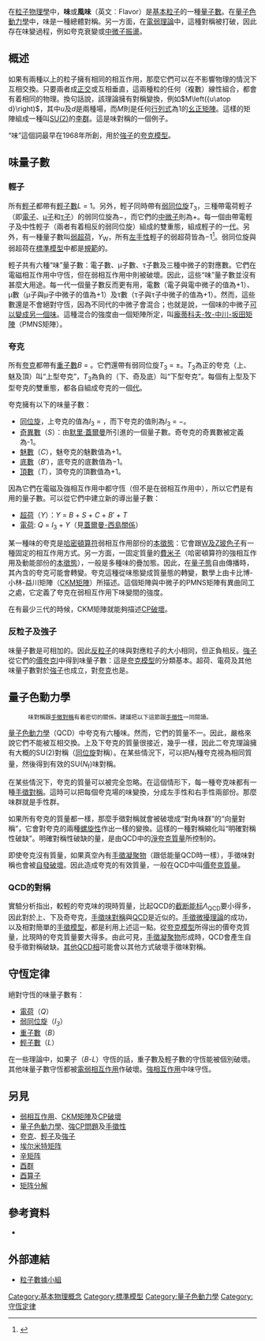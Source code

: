 {{NoteTA|G1=物理学}}
{{味量子數}}
在[[粒子物理學|粒子物理學]]中，'''味'''或'''風味'''（英文︰Flavor）是[[基本粒子|基本粒子]]的一種[[量子數|量子數]]。在[[量子色動力學|量子色動力學]]中，味是一種總體對稱。另一方面，在[[電弱相互作用|電弱理論]]中，這種對稱被打破，因此存在味變過程，例如夸克衰變或[[中微子振盪|中微子振盪]]。

==概述==
如果有兩種以上的粒子擁有相同的相互作用，那麼它們可以在不影響物理的情況下互相交換。只要兩者成[[正交|正交]]或互相垂直，這兩種粒的任何（複數）線性組合，都會有着相同的物理。換句話說，該理論擁有對稱變換，例如<math>M\left({u\atop d}\right)</math>，其中''u''及''d''是兩種場，而''M''則是任何[[行列式|行列式]]為1的{{nowrap|2 × 2}}[[幺正矩陣|幺正矩陣]]。這樣的矩陣組成一種叫[[特殊酉群|SU(2)]]的[[李群|李群]]。這是味對稱的一個例子。

“味”這個詞最早在1968年所創，用於[[強子|強子]]的[[夸克模型|夸克模型]]。

==味量子數==
===輕子===
所有[[輕子|輕子]]都帶有[[輕子數|輕子數]]''L'' = 1。另外，輕子同時帶有[[弱同位旋|弱同位旋]]''T''<sub>3</sub>，三種帶電荷輕子（即[[電子|電子]]、[[μ子|μ子]]和[[τ子|τ子]]）的弱同位旋為−{{frac|1|2}}，而它們的[[中微子|中微子]]則為+{{frac|1|2}}。每一個由帶電輕子及中性輕子（兩者有着相反的弱同位旋）組成的雙重態，組成輕子的一[[代_(粒子物理學)|代]]。另外，有一種量子數叫[[弱超荷|弱超荷]]，''Y''<sub>W</sub>，所有[[手徵性|左手性]]輕子的弱超荷皆為−1<ref>{{cite journal
 |author=S. Raby, R. Slanky
 |year=1997
 |title=Neutrino Masses: How to add them to the Standard Model
 |url=http://theta13.lbl.gov/neutrino_book_pdfs/04_03_Neutrino_Masses.pdf
 |journal=Los Alamos Science
 |volume=
 |issue=25
 |pages=64
 |deadurl=yes
 |archiveurl=https://web.archive.org/web/20110831014543/http://theta13.lbl.gov/neutrino_book_pdfs/04_03_Neutrino_Masses.pdf
 |archivedate=2011-08-31
 |access-date=2011-07-28
 }}</ref>。弱同位旋與弱超荷在[[標準模型|標準模型]]中都是[[規範場論|規範]]的。

輕子共有六種“味”量子數：電子數、μ子數、τ子數及三種中微子的對應數。它們在電磁相互作用中守恆，但在弱相互作用中則被破壞。因此，這些“味”量子數並沒有甚麼大用途。每一代一個量子數反而更有用，電數（電子與電中微子的值為+1）、μ數（μ子與μ子中微子的值為+1）及τ數（τ子與τ子中微子的值為+1）。然而，這些數還是不會絕對守恆，因為不同代的中微子會混合；也就是說，一個味的中微子[[中微子振蕩|可以變成另一個味]]。這種混合的強度由一個矩陣所定，叫[[龐蒂科夫-牧-中川-坂田矩陣|龐蒂科夫-牧-中川-坂田矩陣]]（PMNS矩陣）。

===夸克===
所有[[夸克|夸克]]都帶有[[重子數|重子數]]''B'' = {{frac|1|3}}。它們還帶有弱同位旋''T''<sub>3</sub> = ±{{frac|1|2}}。''T''<sub>3</sub>為正的夸克（上、魅及頂）叫“上型夸克”，''T''<sub>3</sub>為負的（下、奇及底）叫“下型夸克”。每個有上型及下型夸克的雙重態，都各自組成夸克的一個[[代_(粒子物理學)|代]]。

夸克擁有以下的味量子數：
*[[同位旋|同位旋]]，上夸克的值為''I''<sub>3</sub> = {{frac|1|2}}，而下夸克的值則為''I''<sub>3</sub> = −{{frac|1|2}}。
*[[奇異數|奇異數]]（''S''）：由[[默里·蓋爾曼|默里·蓋爾曼]]所引進的一個量子數。奇夸克的奇異數被定義為-1。
*[[魅數|魅數]]（''C''），魅夸克的魅數值為+1。
*[[底數_(粒子物理學)|底數]]（''B''′），底夸克的底數值為−1。
*[[頂數|頂數]]（''T''），頂夸克的頂數值為+1。

因為它們在電磁及強相互作用中都守恆（但不是在弱相互作用中），所以它們是有用的量子數。可以從它們中建立新的導出量子數：
*[[超荷|超荷]]（''Y''）：''Y'' = ''B'' + ''S'' + ''C'' + ''B''′ + ''T''
*[[電荷|電荷]]: ''Q'' = ''I''<sub>3</sub> + {{frac|1|2}}''Y''（見[[蓋爾曼-西島關係|蓋爾曼-西島關係]]）

某一種味的夸克是[[哈密頓算符|哈密頓算符]]弱相互作用部份的[[本徵態|本徵態]]：它會跟[[W及Z玻色子|W及Z玻色子]]有一種固定的相互作用方式。另一方面，一固定質量的[[費米子|費米子]]（哈密頓算符的強相互作用及動能部份的[[本徵態|本徵態]]），一般是多種味的疊加態。因此，在[[量子態|量子態]]自由傳播時，其內含的夸克可能會轉變。夸克這種從味態變成質量態的轉變，數學上由卡比博-小林-益川矩陣（[[CKM矩陣|CKM矩陣]]）所描述。這個矩陣與中微子的PMNS矩陣有異曲同工之處，它定義了夸克在弱相互作用下味變間的強度。

在有最少三代的時候，CKM矩陣就能夠描述[[CP破壞|CP破壞]]。

===反粒子及強子===
味量子數是可相加的。因此[[反粒子|反粒子]]的味與對應粒子的大小相同，但正負相反。[[強子|強子]]從它們的[[價夸克|價夸克]]l中得到味量子數：這是[[夸克模型|夸克模型]]的分類基本。超荷、電荷及其他味量子數對於[[強子|強子]]也成立，對[[夸克|夸克]]也是。

==量子色動力學==
:<small>味對稱跟[[手徵性|手徵對稱]]有着密切的關係。建議把以下這節跟[[手徵性|手徵性]]一同閱讀。</small>

[[量子色動力學|量子色動力學]]（QCD）中夸克有六種味。然而，它們的質量不一。因此，嚴格來說它們不能被互相交換。上及下夸克的質量很接近，幾乎一樣，因此二夸克理論擁有大概的SU(2)對稱（[[同位旋|同位旋]]對稱）。在某些情況下，可以把''N''<sub>f</sub>種夸克視為相同質量，然後得到有效的SU(''N''<sub>f</sub>)味對稱。

在某些情況下，夸克的質量可以被完全忽略。在這個情形下，每一種夸克味都有一種[[手徵性|手徵對稱]]。這時可以把每個夸克場的味變換，分成左手性和右手性兩部份。那麼味群就是手性群{{nowrap|SU<sub>L</sub>(''N''<sub>f</sub>) × SU<sub>R</sub>(''N''<sub>f</sub>)}}。

如果所有夸克的質量都一樣，那麼手徵對稱就會被破壞成“對角味群”的“向量對稱”，它會對夸克的兩種[[螺旋性|螺旋性]]作出一樣的變換。這樣的一種對稱縮化叫“明確對稱性破缺”。明確對稱性破缺的量，是由QCD中的[[淨夸克質量|淨夸克質量]]所控制的。

即使夸克沒有質量，如果真空內有[[手徵凝聚物|手徵凝聚物]]（跟低能量QCD時一樣），手徵味對稱也會被[[自發對稱性破缺|自發破壞]]。因此造成夸克的有效質量，一般在QCD中叫[[價夸克質量|價夸克質量]]。

===QCD的對稱===
實驗分析指出，較輕的夸克味的現時質量，比起QCD的[[截断能标|截断能标]]''Λ''<sub>QCD</sub>要小得多，因此對於上、下及奇夸克，[[手徵味對稱|手徵味對稱]]與[[量子色動力學|QCD]]是近似的。[[手徵微擾理論|手徵微擾理論]]的成功，以及相對簡單的[[手徵模型|手徵模型]]，都是利用上述這一點。從[[夸克模型|夸克模型]]所得出的價夸克質量，比現時的夸克質量要大得多。由此可見，[[手徵凝聚物|手徵凝聚物]]形成時，QCD會產生自發手徵對稱破缺。[[夸克物質|其他QCD相]]可能會以其他方式破壞手徵味對稱。

==守恆定律==
絕對守恆的味量子數有：
*[[電荷|電荷]]（''Q''）
*[[弱同位旋|弱同位旋]]（''I<sub>3</sub>''）
*[[重子數|重子數]]（''B''）
*[[輕子數|輕子數]]（''L''）

在一些理論中，如果子（''B''-''L''）守恆的話，重子數及輕子數的守恆能被個別破壞。其他味量子數守恆都被[[電弱相互作用|電弱相互作用]]作破壞。[[強相互作用|強相互作用]]中味守恆。

==另見==
*[[弱相互作用|弱相互作用]]、[[CKM矩陣|CKM矩陣]]及[[CP破壞|CP破壞]]
*[[量子色動力學|量子色動力學]]、[[CP破壞#強CP問題|強CP問題]]及[[手徵性|手徵性]]
*[[夸克|夸克]]、[[輕子|輕子]]及[[強子|強子]]
*[[埃尔米特矩阵|埃尔米特矩阵]]
*[[辛矩阵|辛矩阵]]
*[[酉群|酉群]]
*[[酉算子|酉算子]]
*[[矩阵分解|矩阵分解]]

==參考資料==
{{reflist}}
*{{Cite book
 | author=D.J. Griffiths
 | year=1987
 | title=Introduction to Elementary Particles
 | publisher=John Wiley & Sons
 | isbn=0-471-60386-4
}}

==外部連結==
*[http://pdg.lbl.gov/ 粒子數據小組]{{Wayback|url=http://pdg.lbl.gov/ |date=20170907205728 }}

[[Category:基本物理概念|Category:基本物理概念]]
[[Category:標準模型|Category:標準模型]]
[[Category:量子色動力學|Category:量子色動力學]]
[[Category:守恆定律|Category:守恆定律]]